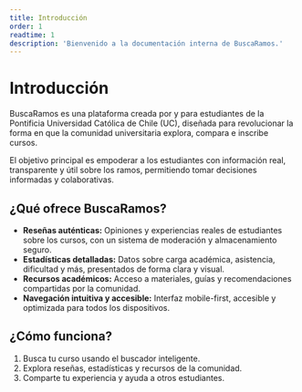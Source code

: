 ```yaml
---
title: Introducción
order: 1
readtime: 1
description: 'Bienvenido a la documentación interna de BuscaRamos.'
---
```


# Introducción

BuscaRamos es una plataforma creada por y para estudiantes de la Pontificia Universidad Católica de Chile (UC), diseñada para revolucionar la forma en que la comunidad universitaria explora, compara e inscribe cursos.

El objetivo principal es empoderar a los estudiantes con información real, transparente y útil sobre los ramos, permitiendo tomar decisiones informadas y colaborativas.

## ¿Qué ofrece BuscaRamos?

- **Reseñas auténticas:** Opiniones y experiencias reales de estudiantes sobre los cursos, con un sistema de moderación y almacenamiento seguro.
- **Estadísticas detalladas:** Datos sobre carga académica, asistencia, dificultad y más, presentados de forma clara y visual.
- **Recursos académicos:** Acceso a materiales, guías y recomendaciones compartidas por la comunidad.
- **Navegación intuitiva y accesible:** Interfaz mobile-first, accesible y optimizada para todos los dispositivos.

## ¿Cómo funciona?

1. Busca tu curso usando el buscador inteligente.
2. Explora reseñas, estadísticas y recursos de la comunidad.
3. Comparte tu experiencia y ayuda a otros estudiantes.
